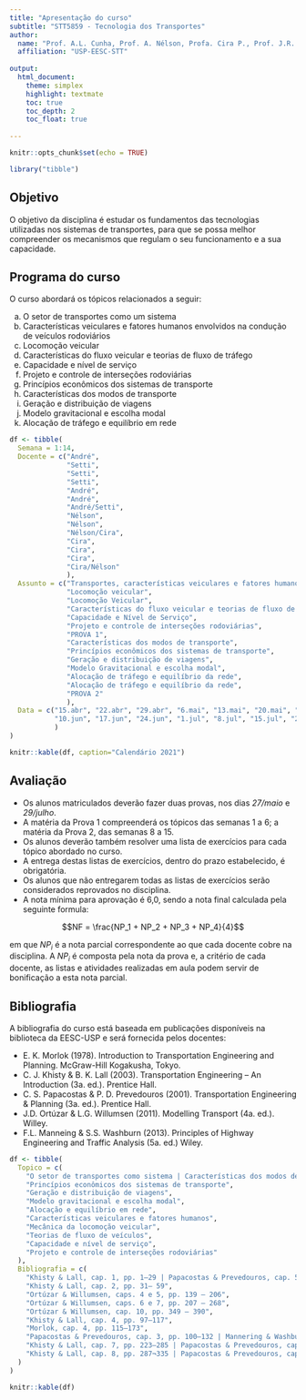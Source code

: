 ```yaml
---
title: "Apresentação do curso"
subtitle: "STT5859 - Tecnologia dos Transportes"
author:
  name: "Prof. A.L. Cunha, Prof. A. Nélson, Profa. Cira P., Prof. J.R. Setti"
  affiliation: "USP-EESC-STT"
  
output:
  html_document:
    theme: simplex
    highlight: textmate
    toc: true
    toc_depth: 2
    toc_float: true
  
---
```


```r
knitr::opts_chunk$set(echo = TRUE)

library("tibble")

```


## Objetivo

O objetivo da disciplina é estudar os fundamentos das tecnologias utilizadas nos sistemas de transportes, para que se possa melhor compreender os mecanismos que regulam o seu funcionamento e a sua capacidade.


## Programa do curso
O curso abordará os tópicos relacionados a seguir:

a. O setor de transportes como um sistema 
b.	Características veiculares e fatores humanos envolvidos na condução de veículos rodoviários
c.	Locomoção veicular
d.	Características do fluxo veicular e teorias de fluxo de tráfego
e.	Capacidade e nível de serviço
f.	Projeto e controle de interseções rodoviárias
g.	Princípios econômicos dos sistemas de transporte
h.	Características dos modos de transporte
i.	Geração e distribuição de viagens
j.	Modelo gravitacional e escolha modal
k.	Alocação de tráfego e equilíbrio em rede



```r

df <- tibble(
  Semana = 1:14,
  Docente = c("André",
              "Setti",
              "Setti",
              "Setti",
              "André",
              "André",
              "André/Setti",
              "Nélson",
              "Nélson",
              "Nélson/Cira",
              "Cira",
              "Cira",
              "Cira",
              "Cira/Nélson"
              ),
  Assunto = c("Transportes, características veiculares e fatores humanos",
              "Locomoção veicular",
              "Locomoção Veicular",
              "Características do fluxo veicular e teorias de fluxo de tráfego",
              "Capacidade e Nível de Serviço",
              "Projeto e controle de interseções rodoviárias",
              "PROVA 1",
              "Características dos modos de transporte",
              "Princípios econômicos dos sistemas de transporte",
              "Geração e distribuição de viagens",
              "Modelo Gravitacional e escolha modal",
              "Alocação de tráfego e equilíbrio da rede",
              "Alocação de tráfego e equilíbrio da rede",
              "PROVA 2"
              ),
  Data = c("15.abr", "22.abr", "29.abr", "6.mai", "13.mai", "20.mai", "27.mai", 
           "10.jun", "17.jun", "24.jun", "1.jul", "8.jul", "15.jul", "29.jul"
           )
)

knitr::kable(df, caption="Calendário 2021")

```

## Avaliação

- Os alunos matriculados deverão fazer duas provas, nos dias *27/maio* e *29/julho*. 
- A matéria da Prova 1 compreenderá os tópicos das semanas 1 a 6; a matéria da Prova 2, das semanas 8 a 15.
- Os alunos deverão também resolver uma lista de exercícios para cada tópico abordado no curso. 
- A entrega destas listas de exercícios, dentro do prazo estabelecido, é obrigatória. 
- Os alunos que não entregarem todas as listas de exercícios serão considerados reprovados no disciplina. 
- A nota mínima para aprovação é 6,0, sendo a nota final calculada pela seguinte formula:

$$NF = \frac{NP_1 + NP_2 + NP_3 + NP_4}{4}$$

em que $NP_i$ é a nota parcial correspondente ao que cada docente cobre na disciplina. A $NP_i$ é composta pela nota da prova e, a critério de cada docente, as listas e atividades realizadas em aula podem servir de bonificação a esta nota parcial.


## Bibliografia

A bibliografia do curso está baseada em publicações disponíveis na biblioteca da EESC-USP e será fornecida pelos docentes:

- E. K. Morlok (1978). Introduction to Transportation Engineering and Planning. McGraw-Hill Kogakusha, Tokyo. 
- C. J. Khisty & B. K. Lall (2003). Transportation Engineering – An Introduction (3a. ed.). Prentice Hall.
- C. S. Papacostas & P. D. Prevedouros (2001). Transportation Engineering & Planning (3a. ed.). Prentice Hall.
- J.D. Ortúzar & L.G. Willumsen (2011). Modelling Transport (4a. ed.). Willey.
- F.L. Manneing & S.S. Washburn (2013). Principles of Highway Engineering and Traffic Analysis (5a. ed.) Wiley.


```r

df <- tibble(
  Topico = c(
    "O setor de transportes como sistema | Características dos modos de transporte",
    "Princípios econômicos dos sistemas de transporte",
    "Geração e distribuição de viagens",
    "Modelo gravitacional e escolha modal",
    "Alocação e equilíbrio em rede",
    "Características veiculares e fatores humanos",
    "Mecânica da locomoção veicular",
    "Teorias de fluxo de veículos",
    "Capacidade e nível de serviço",
    "Projeto e controle de interseções rodoviárias"
  ),
  Bibliografia = c(
    "Khisty & Lall, cap. 1, pp. 1–29 | Papacostas & Prevedouros, cap. 5, pp. 232–262",
    "Khisty & Lall, cap. 2, pp. 31– 59",
    "Ortúzar & Willumsen, caps. 4 e 5, pp. 139 – 206",
    "Ortúzar & Willumsen, caps. 6 e 7, pp. 207 – 268",
    "Ortúzar & Willumsen, cap. 10, pp. 349 – 390",
    "Khisty & Lall, cap. 4, pp. 97–117",
    "Morlok, cap. 4, pp. 115–173",
    "Papacostas & Prevedouros, cap. 3, pp. 100–132 | Mannering & Washburn, cap. 5, pp. 149–170",
    "Khisty & Lall, cap. 7, pp. 223–285 | Papacostas & Prevedouros, cap. 4, pp. 133–229",
    "Khisty & Lall, cap. 8, pp. 287¬335 | Papacostas & Prevedouros, cap. 4, pp. 133–229"
  )
)

knitr::kable(df)

```



